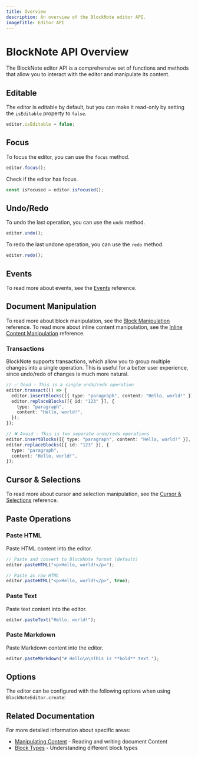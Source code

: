 ```yaml
---
title: Overview
description: An overview of the BlockNote editor API.
imageTitle: Editor API
---
```


# BlockNote API Overview

The BlockNote editor API is a comprehensive set of functions and methods that allow you to interact with the editor and manipulate its content.

## Editable

The editor is editable by default, but you can make it read-only by setting the `isEditable` property to `false`.

```ts
editor.isEditable = false;
```

## Focus

To focus the editor, you can use the `focus` method.

```ts
editor.focus();
```

Check if the editor has focus.

```ts
const isFocused = editor.isFocused();
```

## Undo/Redo

To undo the last operation, you can use the `undo` method.

```ts
editor.undo();
```

To redo the last undone operation, you can use the `redo` method.

```ts
editor.redo();
```

## Events

To read more about events, see the [Events](/docs/reference/editor/events) reference.

## Document Manipulation

To read more about block manipulation, see the [Block Manipulation](/docs/reference/editor/manipulating-content#block-manipulation) reference.
To read more about inline content manipulation, see the [Inline Content Manipulation](/docs/reference/editor/manipulating-content#inline-content-manipulation) reference.

### Transactions

BlockNote supports transactions, which allow you to group multiple changes into a single operation. This is useful for a better user experience, since undo/redo of changes is much more natural.

```ts
// ✅ Good - This is a single undo/redo operation
editor.transact(() => {
  editor.insertBlocks([{ type: "paragraph", content: "Hello, world!" }], "abc");
  editor.replaceBlocks([{ id: "123" }], {
    type: "paragraph",
    content: "Hello, world!",
  });
});

// ❌ Avoid - This is two separate undo/redo operations
editor.insertBlocks([{ type: "paragraph", content: "Hello, world!" }], "abc");
editor.replaceBlocks([{ id: "123" }], {
  type: "paragraph",
  content: "Hello, world!",
});
```

## Cursor & Selections

To read more about cursor and selection manipulation, see the [Cursor & Selections](/docs/reference/editor/cursor-selections) reference.

## Paste Operations

### Paste HTML

Paste HTML content into the editor.

```ts
// Paste and convert to BlockNote format (default)
editor.pasteHTML("<p>Hello, world!</p>");

// Paste as raw HTML
editor.pasteHTML("<p>Hello, world!</p>", true);
```

### Paste Text

Paste text content into the editor.

```ts
editor.pasteText("Hello, world!");
```

### Paste Markdown

Paste Markdown content into the editor.

```ts
editor.pasteMarkdown("# Hello\n\nThis is **bold** text.");
```

## Options

The editor can be configured with the following options when using `BlockNoteEditor.create`:

<auto-type-table
  path="../../../../../packages/core/src/editor/BlockNoteEditor.ts"
  name="BlockNoteEditorOptions"
/>

## Related Documentation

For more detailed information about specific areas:

- [Manipulating Content](/docs/foundations/manipulating-content) - Reading and writing document Content
- [Block Types](/docs/features/blocks) - Understanding different block types
